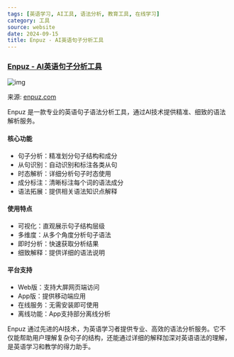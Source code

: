 ```yaml
---
tags: [英语学习, AI工具, 语法分析, 教育工具, 在线学习]
category: 工具
source: website
date: 2024-09-15
title: Enpuz - AI英语句子分析工具
---
```


### [Enpuz - AI英语句子分析工具](https://enpuz.com/)

![img](https://img.mengpeng.tech/i/2024/12/04/675036db99671.webp)

来源: [enpuz.com](https://enpuz.com/)

Enpuz 是一款专业的英语句子语法分析工具，通过AI技术提供精准、细致的语法解析服务。

#### 核心功能
- 句子分析：精准划分句子结构和成分
- 从句识别：自动识别和标注各类从句
- 时态解析：详细分析句子时态使用
- 成分标注：清晰标注每个词的语法成分
- 语法拓展：提供相关语法知识点解释

#### 使用特点
- 可视化：直观展示句子结构层级
- 多维度：从多个角度分析句子语法
- 即时分析：快速获取分析结果
- 细致解释：提供详细的语法说明

#### 平台支持
- Web版：支持大屏网页端访问
- App版：提供移动端应用
- 在线服务：无需安装即可使用
- 离线功能：App支持部分离线分析

Enpuz 通过先进的AI技术，为英语学习者提供专业、高效的语法分析服务。它不仅能帮助用户理解复杂句子的结构，还能通过详细的解释加深对英语语法的理解，是英语学习和教学的得力助手。 